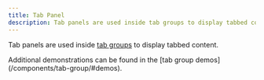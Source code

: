 ```yaml
---
title: Tab Panel
description: Tab panels are used inside tab groups to display tabbed content.
---
```


Tab panels are used inside [tab groups](/components/tab-group) to display tabbed content.

<pc-callout appearance="primary">
    <pc-icon
        library="default"
        icon-style="solid"
        name="square-arrow-up-right"
        slot="icon"
    ></pc-icon>
    Additional demonstrations can be found in the [tab group demos](/components/tab-group/#demos).
</pc-callout>

